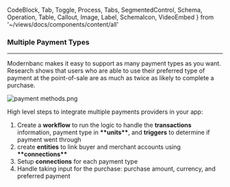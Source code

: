   CodeBlock,
  Tab,
  Toggle,
  Process,
  Tabs,
  SegmentedControl,
  Schema,
  Operation,
  Table,
  Callout,
  Image,
  Label,
  SchemaIcon,
  VideoEmbed
} from '~/views/docs/components/content/all'

### Multiple Payment Types

---

Modernbanc makes it easy to support as many payment types as you want. Research shows that users who are able to use their preferred type of payment at the point-of-sale are as much as twice as likely to complete a purchase.

![payment methods.png](https://s3-us-west-2.amazonaws.com/secure.notion-static.com/5889114d-9e4e-4597-9b3e-93515797652f/payment_methods.png)

High level steps to integrate multiple payments providers in your app:

1. Create a **workflow** to run the logic to handle the **transactions** information, payment type in ****\*\*****units****\*\*****, and **triggers** to determine if payment went through
2. create **entities** to link buyer and merchant accounts using **********\*\***********connections**********\*\***********
3. Setup **connections** for each payment type
4. Handle taking input for the purchase: purchase amount, currency, and preferred payment
